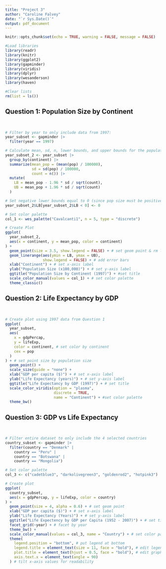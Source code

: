 ```yaml
---
title: "Project 3"
author: "Caroline Falvey"
date: "`r Sys.Date()`"
output: pdf_document
---
```


```r
knitr::opts_chunk$set(echo = TRUE, warning = FALSE, message = FALSE)

#Load libraries
library(readr)
library(knitr)
library(ggplot2)
library(gapminder)
library(viridis)
library(dplyr)
library(wesanderson)
library(haven)

#Clear lists
rm(list = ls())

```

## Question 1: Population Size by Continent
<br>

```r

# Filter by year to only include data from 1997:
year_subset <- gapminder |>
  filter(year == 1997)

# Calculate mean, sd, n, lower bounds, and upper bounds for the population of the 1997 data
year_subset_2 <- year_subset |>
  group_by(continent) |>
  summarize(mean_pop = (mean(pop) / 100000),
            sd = sd(pop) / 100000,
            count = n()) |>
  mutate(
    LB = mean_pop - 1.96 * sd / sqrt(count),
    UB = mean_pop + 1.96 * sd / sqrt(count)
  )

# Set negative lower bounds equal to 0 (since pop size must be positive)
year_subset_2$LB[year_subset_2$LB < 0] <- 0

# Set color palette
col_1 <- wes_palette("Cavalcanti1", n = 5, type = "discrete")

# Create Plot
ggplot(
  year_subset_2,
  aes(x = continent, y = mean_pop, color = continent)
) +
  geom_point(size = 3.5, show.legend = FALSE) + # set geom point & rm legend
  geom_linerange(aes(ymin = LB, ymax = UB),
                 show.legend = FALSE) + # add error bars
  xlab("Continent") + # set x-axis label
  ylab("Population Size (x100,000)") + # set y-axis label
  ggtitle("Population Size by Continent (1997)") + #set title
  scale_color_manual(values = col_1) + # set color palette
  theme_classic()


```

\newpage

## Question 2: Life Expectancy by GDP
<br>

```r

# Create plot using 1997 data from Question 1
ggplot(
  year_subset,
  aes(
    x = gdpPercap,
    y = lifeExp,
    color = continent, # set color by continent
    cex = pop
  )
) + # set point size by population size
  geom_point() +
  scale_size(guide = "none") +
  xlab("GDP per capita ($)") + # set x-axis label
  ylab("Life Expectancy (years)") + # set y-axis label
  ggtitle("Life Expectancy by GDP (1997)") + # set title
  scale_color_viridis(option = "plasma",
                      discrete = TRUE,
                      name = "Continent") + #set color palette
  theme_bw()

```

\newpage

## Question 3: GDP vs Life Expectancy
<br>

```r

# Filter entire dataset to only include the 4 selected countries
country_subset <- gapminder |>
  filter(country == "Denmark" |
    country == "Peru" |
    country == "Botswana" |
    country == "Mongolia")

# Set color palette
col_3 <- c("cadetblue3", "darkolivegreen3", "goldenrod2", "hotpink3")

# Create plot
ggplot(
  country_subset,
  aes(x = gdpPercap, y = lifeExp, color = country)
) +
  geom_point(size = 4, alpha = 0.6) + # set geom point
  xlab("GDP per capita ($)") + # set x-axis label
  ylab("Life Expectancy (Years)") + # set y-axis label
  ggtitle("Life Expectency by GDP per Capita (1952 - 2007)") + # set title
  facet_grid(~year) + # facet by year
  theme_bw() +
  scale_color_manual(values = col_3, name = "Country") + # set color palette
  theme(
    legend.position = "bottom", # put legend at bottom
    legend.title = element_text(size = 11, face = "bold"), # edit legend title
    plot.title = element_text(hjust = 0.5, face = "bold"), # edit graph title
    axis.text.x = element_text(angle = 90)
  ) # tilt x-axis values for readability
```

